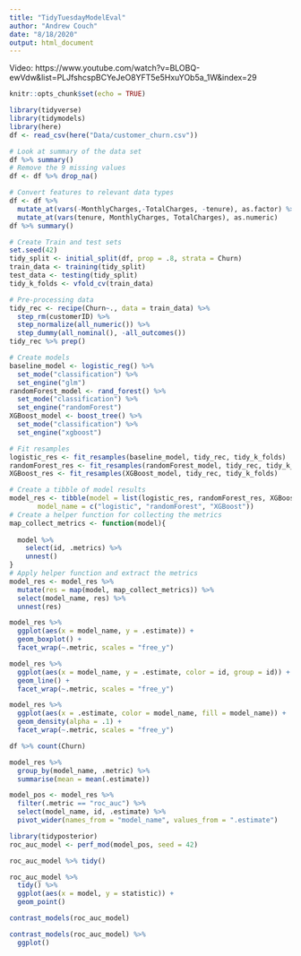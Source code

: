```yaml
---
title: "TidyTuesdayModelEval"
author: "Andrew Couch"
date: "8/18/2020"
output: html_document
---
```


Video: https://www.youtube.com/watch?v=BLOBQ-ewVdw&list=PLJfshcspBCYeJeO8YFT5e5HxuYOb5a_1W&index=29

```r
knitr::opts_chunk$set(echo = TRUE)
```

```r
library(tidyverse)
library(tidymodels)
library(here)
df <- read_csv(here("Data/customer_churn.csv"))
```

```r
# Look at summary of the data set 
df %>% summary()
# Remove the 9 missing values 
df <- df %>% drop_na()
```




```r
# Convert features to relevant data types 
df <- df %>% 
  mutate_at(vars(-MonthlyCharges,-TotalCharges, -tenure), as.factor) %>%
  mutate_at(vars(tenure, MonthlyCharges, TotalCharges), as.numeric)
df %>% summary()
```

```r
# Create Train and test sets
set.seed(42)
tidy_split <- initial_split(df, prop = .8, strata = Churn)
train_data <- training(tidy_split)
test_data <- testing(tidy_split)
tidy_k_folds <- vfold_cv(train_data)
```



```r
# Pre-processing data 
tidy_rec <- recipe(Churn~., data = train_data) %>% 
  step_rm(customerID) %>% 
  step_normalize(all_numeric()) %>% 
  step_dummy(all_nominal(), -all_outcomes())
tidy_rec %>% prep()
```


```r
# Create models 
baseline_model <- logistic_reg() %>% 
  set_mode("classification") %>% 
  set_engine("glm")
randomForest_model <- rand_forest() %>% 
  set_mode("classification") %>% 
  set_engine("randomForest")
XGBoost_model <- boost_tree() %>% 
  set_mode("classification") %>% 
  set_engine("xgboost")
```



```r
# Fit resamples
logistic_res <- fit_resamples(baseline_model, tidy_rec, tidy_k_folds)
randomForest_res <- fit_resamples(randomForest_model, tidy_rec, tidy_k_folds)
XGBoost_res <- fit_resamples(XGBoost_model, tidy_rec, tidy_k_folds)
```


```r
# Create a tibble of model results 
model_res <- tibble(model = list(logistic_res, randomForest_res, XGBoost_res),
       model_name = c("logistic", "randomForest", "XGBoost"))
# Create a helper function for collecting the metrics 
map_collect_metrics <- function(model){
  
  model %>% 
    select(id, .metrics) %>% 
    unnest()
}
# Apply helper function and extract the metrics 
model_res <- model_res %>% 
  mutate(res = map(model, map_collect_metrics)) %>% 
  select(model_name, res) %>% 
  unnest(res)
```

```r
model_res %>% 
  ggplot(aes(x = model_name, y = .estimate)) + 
  geom_boxplot() + 
  facet_wrap(~.metric, scales = "free_y")
```

```r
model_res %>% 
  ggplot(aes(x = model_name, y = .estimate, color = id, group = id)) + 
  geom_line() + 
  facet_wrap(~.metric, scales = "free_y")
```

```r
model_res %>% 
  ggplot(aes(x = .estimate, color = model_name, fill = model_name)) + 
  geom_density(alpha = .1) + 
  facet_wrap(~.metric, scales = "free_y")
```

```r
df %>% count(Churn)
```

```r
model_res %>% 
  group_by(model_name, .metric) %>% 
  summarise(mean = mean(.estimate))
```

```r
model_pos <- model_res %>% 
  filter(.metric == "roc_auc") %>% 
  select(model_name, id, .estimate) %>% 
  pivot_wider(names_from = "model_name", values_from = ".estimate")
```

```r
library(tidyposterior)
roc_auc_model <- perf_mod(model_pos, seed = 42)
```

```r
roc_auc_model %>% tidy()
```


```r
roc_auc_model %>% 
  tidy() %>% 
  ggplot(aes(x = model, y = statistic)) + 
  geom_point()
```


```r
contrast_models(roc_auc_model)
```


```r
contrast_models(roc_auc_model) %>% 
  ggplot()
```
